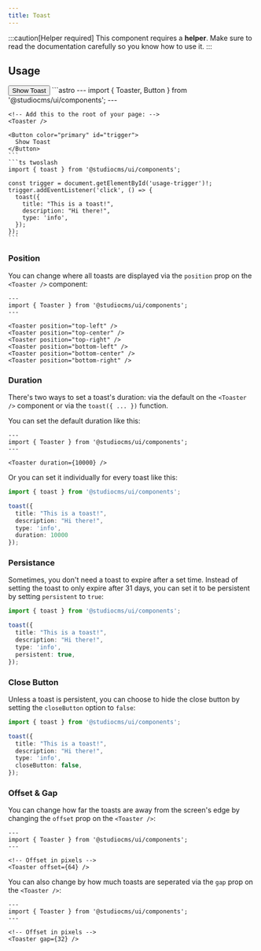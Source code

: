 ```yaml
---
title: Toast
---
```



:::caution[Helper required]
This component requires a **helper**. Make sure to read the documentation carefully so you know how to use it.
:::

## Usage

<Tabs>
  <TabItem label="Preview">
    <PreviewCard>
      <Button color="primary" id="usage-trigger">
        Show Toast
      </Button>
    </PreviewCard>
  </TabItem>
  <TabItem label="Code">
    ```astro
    ---
    import { Toaster, Button } from '@studiocms/ui/components';
    ---

    <!-- Add this to the root of your page: -->
    <Toaster />
    
    <Button color="primary" id="trigger">
      Show Toast
    </Button>
    ```
    ```ts twoslash
    import { toast } from '@studiocms/ui/components';

    const trigger = document.getElementById('usage-trigger')!;
    trigger.addEventListener('click', () => {
      toast({
        title: "This is a toast!",
        description: "Hi there!",
        type: 'info',
      });
    });
    ```
  </TabItem>
</Tabs>

### Position

You can change where all toasts are displayed via the `position` prop on the `<Toaster />` component:

```astro
---
import { Toaster } from '@studiocms/ui/components';
---

<Toaster position="top-left" />
<Toaster position="top-center" />
<Toaster position="top-right" />
<Toaster position="bottom-left" />
<Toaster position="bottom-center" />
<Toaster position="bottom-right" />
```

### Duration

There's two ways to set a toast's duration: via the default on the `<Toaster />` component or via the `toast({ ... })` function.

You can set the default duration like this:

```astro
---
import { Toaster } from '@studiocms/ui/components';
---

<Toaster duration={10000} />
```

Or you can set it individually for every toast like this:

```ts twoslash
import { toast } from '@studiocms/ui/components';

toast({
  title: "This is a toast!",
  description: "Hi there!",
  type: 'info',
  duration: 10000
});
```

### Persistance

Sometimes, you don't need a toast to expire after a set time. Instead of setting the toast to only expire after 31 days, you can set it
to be persistent by setting `persistent` to `true`:

```ts twoslash
import { toast } from '@studiocms/ui/components';

toast({
  title: "This is a toast!",
  description: "Hi there!",
  type: 'info',
  persistent: true,
});
```

### Close Button

Unless a toast is persistent, you can choose to hide the close button by setting the `closeButton` option to `false`:

```ts twoslash
import { toast } from '@studiocms/ui/components';

toast({
  title: "This is a toast!",
  description: "Hi there!",
  type: 'info',
  closeButton: false,
});
```

### Offset & Gap

You can change how far the toasts are away from the screen's edge by changing the `offset` prop on the `<Toaster />`:

```astro
---
import { Toaster } from '@studiocms/ui/components';
---

<!-- Offset in pixels -->
<Toaster offset={64} />
```

You can also change by how much toasts are seperated via the `gap` prop on the `<Toaster />`:

```astro
---
import { Toaster } from '@studiocms/ui/components';
---

<!-- Offset in pixels -->
<Toaster gap={32} />
```

<ToasterScript />
